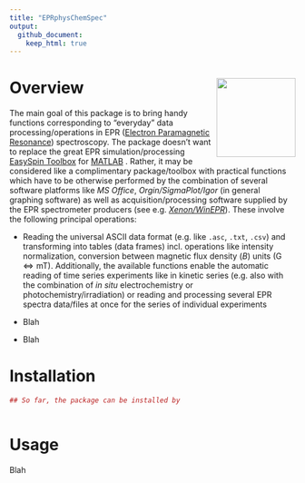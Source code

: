 ```yaml
---
title: "EPRphysChemSpec"
output: 
  github_document:
    keep_html: true
---
```


# Overview <img src="man/figures/logo.png" align="right" height="139"/>

The main goal of this package is to bring handy functions corresponding to "everyday" data processing/operations in EPR ([Electron Paramagnetic Resonance](https://goldbook.iupac.org/terms/view/E02005)) spectroscopy. The package doesn't want to replace the great EPR simulation/processing [EasySpin Toolbox](https://www.easyspin.org/) for [MATLAB](https://www.mathworks.com/products/matlab.html) . Rather, it may be considered like a complimentary package/toolbox with practical functions which have to be otherwise performed by the combination of several software platforms like *MS Office*, *Orgin/SigmaPlot/Igor* (in general graphing software) as well as acquisition/processing software supplied by the EPR spectrometer producers (see e.g. [*Xenon/WinEPR*](https://www.bruker.com/en/products-and-solutions/mr/epr-instruments/epr-software.html)). These involve the following principal operations:

-    Reading the universal ASCII data format (e.g. like `.asc`, `.txt`, `.csv`) and transforming into tables (data frames) incl. operations like intensity normalization, conversion between magnetic flux density ($B$) units ($\mathrm{G} \Leftrightarrow \mathrm{mT}$). Additionally, the available functions enable the automatic reading of time series experiments like in kinetic series (e.g. also with the combination of *in situ* electrochemistry or photochemistry/irradiation) or reading and processing several EPR spectra data/files at once for the series of individual experiments

-   Blah

-   Blah

# Installation

```r

## So far, the package can be installed by



```

# Usage

Blah
